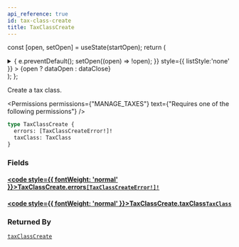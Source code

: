 ```yaml
---
api_reference: true
id: tax-class-create
title: TaxClassCreate
---
```






const [open, setOpen] = useState(startOpen);
return (
<details {...(open ? { open: true } : {})} className="details" style={{ border:'none', boxShadow:'none', background:'var(--ifm-background-color)' }}>
<summary
onClick={(e) => {
e.preventDefault();
setOpen((open) => !open);
}}
style={{ listStyle:'none' }} >
{open ? dataOpen : dataClose}
</summary>
{open && children}
</details>
);
};

Create a tax class.


<Permissions permissions={"MANAGE_TAXES"} text={"Requires one of the following permissions"} />


```graphql
type TaxClassCreate {
  errors: [TaxClassCreateError!]!
  taxClass: TaxClass
}
```

### Fields

#### [<code style={{ fontWeight: 'normal' }}>TaxClassCreate.<b>errors</b></code>](#)<Bullet />[`[TaxClassCreateError!]!`](../../../api-reference/taxes/objects/tax-class-create-error.mdx) <Badge class="badge badge--secondary" text="non-null"/> <Badge class="badge badge--secondary" text="object"/> <Badge class="badge badge--secondary" text="taxes"/>

#### [<code style={{ fontWeight: 'normal' }}>TaxClassCreate.<b>taxClass</b></code>](#)<Bullet />[`TaxClass`](../../../api-reference/taxes/objects/tax-class.mdx) <Badge class="badge badge--secondary" text="object"/> <Badge class="badge badge--secondary" text="taxes"/>

### Returned By

[`taxClassCreate`](../../../api-reference/taxes/mutations/tax-class-create.mdx) <Badge class="badge badge--secondary" text="mutation"/>

